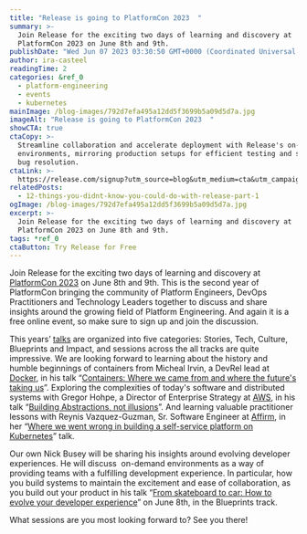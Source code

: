 ```yaml
---
title: "Release is going to PlatformCon 2023  "
summary: >-
  Join Release for the exciting two days of learning and discovery at
  PlatformCon 2023 on June 8th and 9th.
publishDate: "Wed Jun 07 2023 03:30:50 GMT+0000 (Coordinated Universal Time)"
author: ira-casteel
readingTime: 2
categories: &ref_0
  - platform-engineering
  - events
  - kubernetes
mainImage: /blog-images/792d7efa495a12dd5f3699b5a09d5d7a.jpg
imageAlt: "Release is going to PlatformCon 2023  "
showCTA: true
ctaCopy: >-
  Streamline collaboration and accelerate deployment with Release's on-demand
  environments, mirroring production setups for efficient testing and seamless
  bug resolution.
ctaLink: >-
  https://release.com/signup?utm_source=blog&utm_medium=cta&utm_campaign=blog-cta&utm_content=release-is-going-to-platformcon-2023
relatedPosts:
  - 12-things-you-didnt-know-you-could-do-with-release-part-1
ogImage: /blog-images/792d7efa495a12dd5f3699b5a09d5d7a.jpg
excerpt: >-
  Join Release for the exciting two days of learning and discovery at
  PlatformCon 2023 on June 8th and 9th.
tags: *ref_0
ctaButton: Try Release for Free
---
```


Join Release for the exciting two days of learning and discovery at [PlatformCon 2023](https://platformcon.com/) on June 8th and 9th. This is the second year of PlatformCon bringing the community of Platform Engineers, DevOps Practitioners and Technology Leaders together to discuss and share insights around the growing field of Platform Engineering. And again it is a free online event, so make sure to sign up and join the discussion.

This years’ [talks](https://platformcon.com/talks) are organized into five categories: Stories, Tech, Culture, Blueprints and Impact, and sessions across the all tracks are quite impressive. We are looking forward to learning about the history and humble beginnings of containers from Micheal Irvin, a DevRel lead at [Docker](https://www.docker.com/), in his talk “[Containers: Where we came from and where the future's taking us](https://platformcon.com/talks/containers-where-we-came-from-and-where-the-futures-taking-us)”. Exploring the complexities of today's software and distributed systems with Gregor Hohpe, a Director of Enterprise Strategy at [AWS](https://aws.amazon.com/), in his talk “[Building Abstractions, not illusions](https://platformcon.com/talks/build-abstractions-not-illusions)”. And learning valuable practitioner lessons with Reynis Vazquez-Guzman, Sr. Software Engineer at [Affirm](https://www.affirm.com/), in her “​​[Where we went wrong in building a self-service platform on Kubernetes](https://platformcon.com/talks/where-we-went-wrong-in-building-a-self-service-platform-on-kubernetes)” talk.

Our own Nick Busey will be sharing his insights around evolving developer experiences. He will discuss  on-demand environments as a way of providing teams with a fulfilling development experience. In particular, how you build systems to maintain the excitement and ease of collaboration, as you build out your product in his talk “[From skateboard to car: How to evolve your developer experience](https://platformcon.com/talks/from-skateboard-to-car-how-to-evolve-your-developer-experience)” on June 8th, in the Blueprints track.

What sessions are you most looking forward to? See you there!
